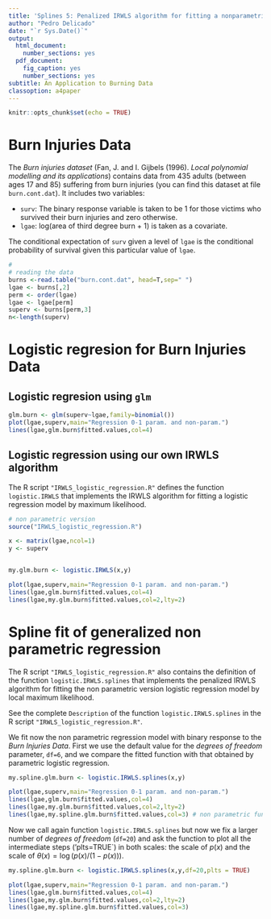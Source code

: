 ```yaml
---
title: 'Splines 5: Penalized IRWLS algorithm for fitting a nonparametric version of logistic regression'
author: "Pedro Delicado"
date: "`r Sys.Date()`"
output:
  html_document:
    number_sections: yes
  pdf_document:
    fig_caption: yes
    number_sections: yes
subtitle: An Application to Burning Data
classoption: a4paper
---
```

<!-- Comment lines are like this one -->
<!-- Use "\newpage" when you want a new page break in the pdf output  -->


```r
knitr::opts_chunk$set(echo = TRUE)
```

# Burn Injuries Data

The *Burn injuries dataset* (Fan, J. and I. Gijbels (1996). *Local polynomial modelling and its applications*) contains data from 435 adults (between ages 17 and 85) suffering from burn injuries
(you can find this dataset at file `burn.cont.dat`).
It includes two variables:

* `surv`: The binary response variable is taken to be 1 for those victims who survived their burn injuries and zero otherwise.
* `lgae`: log(area of third degree burn + 1) is taken as a covariate.

The conditional expectation of `surv` given a level of `lgae` is the conditional probability of 
	survival given this particular value of `lgae`.

```r
#
# reading the data
burns <-read.table("burn.cont.dat", head=T,sep=" ")
lgae <- burns[,2]
perm <- order(lgae)
lgae <- lgae[perm]
superv <- burns[perm,3]
n<-length(superv)
```

# Logistic regresion for Burn Injuries Data
## Logistic regresion using `glm`
```r
glm.burn <- glm(superv~lgae,family=binomial())
plot(lgae,superv,main="Regression 0-1 param. and non-param.")
lines(lgae,glm.burn$fitted.values,col=4)
```

## Logistic regression using our own IRWLS algorithm

The R script `"IRWLS_logistic_regression.R"` defines the function `logistic.IRWLS` that implements the IRWLS algorithm for fitting a logistic regression model by maximum likelihood. 

```r
# non parametric version
source("IRWLS_logistic_regression.R")
```

```r
x <- matrix(lgae,ncol=1)
y <- superv


my.glm.burn <- logistic.IRWLS(x,y)

plot(lgae,superv,main="Regression 0-1 param. and non-param.")
lines(lgae,glm.burn$fitted.values,col=4)
lines(lgae,my.glm.burn$fitted.values,col=2,lty=2)
```


# Spline fit of generalized non parametric regression

The R script `"IRWLS_logistic_regression.R"` also contains the definition of the function `logistic.IRWLS.splines` that implements the penalized IRWLS algorithm for fitting the non parametric version logistic regression model by local maximum likelihood.

See the complete `Description` of the function `logistic.IRWLS.splines` in the R script `"IRWLS_logistic_regression.R"`.

We fit now the non parametric regression model with binary response to the *Burn Injuries Data*.
First we use the default value for the *degrees of freedom* parameter, `df=6`, and we compare the fitted function with that obtained by parametric logistic regression.

```r
my.spline.glm.burn <- logistic.IRWLS.splines(x,y)

plot(lgae,superv,main="Regression 0-1 param. and non-param.")
lines(lgae,glm.burn$fitted.values,col=4)
lines(lgae,my.glm.burn$fitted.values,col=2,lty=2)
lines(lgae,my.spline.glm.burn$fitted.values,col=3) # non parametric function = green line
```

Now we call again function `logistic.IRWLS.splines` but now we fix a larger number of *degrees of freedom* (`df=20`) and ask the function to plot all the intermediate steps ('plts=TRUE`) in
both scales: the scale of $p(x)$ and the scale of $\theta(x)=\log(p(x)/(1-p(x)))$. 

```r
my.spline.glm.burn <- logistic.IRWLS.splines(x,y,df=20,plts = TRUE)

plot(lgae,superv,main="Regression 0-1 param. and non-param.")
lines(lgae,glm.burn$fitted.values,col=4)
lines(lgae,my.glm.burn$fitted.values,col=2,lty=2)
lines(lgae,my.spline.glm.burn$fitted.values,col=3)
```